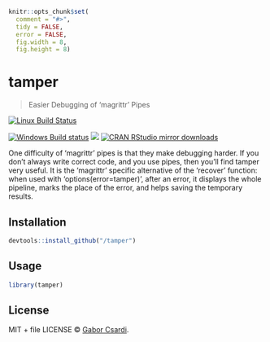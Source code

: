 
```r
knitr::opts_chunk$set(
  comment = "#>",
  tidy = FALSE,
  error = FALSE,
  fig.width = 8,
  fig.height = 8)
```

# tamper

> Easier Debugging of 'magrittr' Pipes

[![Linux Build Status](https://travis-ci.org//tamper.svg?branch=master)](https://travis-ci.org//tamper)

[![Windows Build status](https://ci.appveyor.com/api/projects/status/github//tamper?svg=true)](https://ci.appveyor.com/project//tamper)
[![](http://www.r-pkg.org/badges/version/tamper)](http://www.r-pkg.org/pkg/tamper)
[![CRAN RStudio mirror downloads](http://cranlogs.r-pkg.org/badges/tamper)](http://www.r-pkg.org/pkg/tamper)


One difficulty of 'magrittr' pipes is that they make debugging harder. If you don't always write correct code, and you use pipes, then you'll find tamper very useful. It is the 'magrittr' specific alternative of the 'recover' function: when used with 'options(error=tamper)', after an error, it displays the whole pipeline, marks the place of the error, and helps saving the temporary results.

## Installation

```r
devtools::install_github("/tamper")
```

## Usage

```r
library(tamper)
```

## License

MIT + file LICENSE © [Gabor Csardi](https://github.com/).
